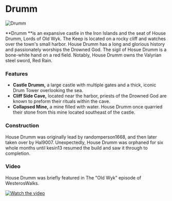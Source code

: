 

# Drumm

<Image
  src="https://cdn.sanity.io/images/1as7cn02/production/fb4ce3b197fa8161d7e9ac87d646b71c90f2704c-1280x720.png?w=976&h=350&fit=crop&crop=center&auto=format"
  alt="Drumm"
  width={976}
  height={350}
/>

<ProjectDetails
  floatRight
  region="Iron Islands"
  house="House Drumm"
  type="Castle"
  status="Completed"
  warp="/warp drumm"
  projectLead="randomperson1668, Hal9007, kesin13"
  dateStarted="October 10, 2013"
  dateCompleted="October 10, 2013"
/>

**Drumm **is an expansive castle in the Iron Islands and the seat of House Drumm, Lords of Old Wyk. The Keep is located on a rocky cliff and watches over the town's small harbor. House Drumm has a long and glorious history and passionately worships the Drowned God. The sigil of Hosue Drumm is a bone-white hand on a red field. Notably, House Drumm owns the Valyrian steel sword, Red Rain.

### Features

- **Castle Drumm,** a large castle with multiple gates and a thick, iconic Drum Tower overlooking the sea.
- **Cliff Side Cave,** located near the harbor, priests of the Drowned God are known to preform their rituals within the cave.
- **Collapsed Mine,** a mine filled with water. House Drumm once quarried their stone from this mine located southeast of the castle.

### Construction

House Drumm was originally lead by randomperson1668, and then later taken over by Hal9007. Unexpectedly, House Drumm was orphaned for six whole months until kesin13 resumed the build and saw it through to completion.

### Video

House Drumm was briefly featured in The "Old Wyk" episode of WesterosWalks.

[![Watch the video](https://img.youtube.com/vi/b4Exeg8eiHU/0.jpg)](https:https://www.youtube.com/embed/b4Exeg8eiHU)
